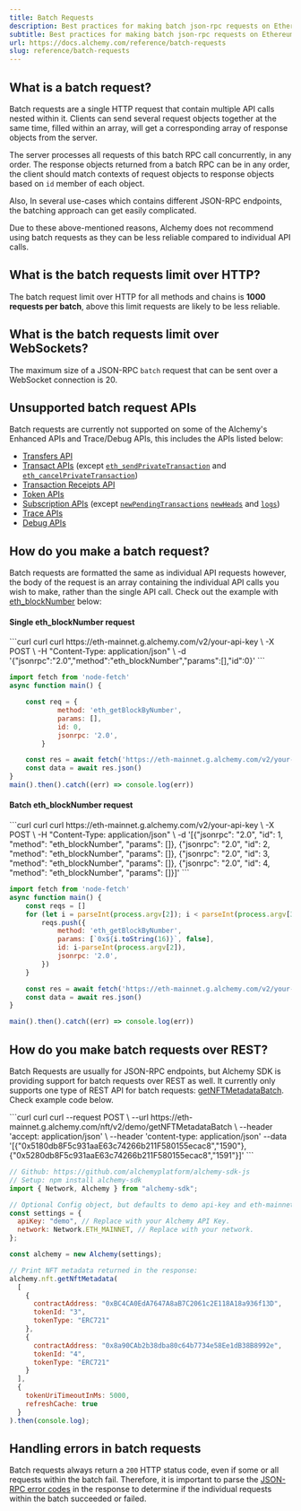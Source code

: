 ```yaml
---
title: Batch Requests
description: Best practices for making batch json-rpc requests on Ethereum, Polygon, Optimism, and Arbitrum.
subtitle: Best practices for making batch json-rpc requests on Ethereum, Polygon, Optimism, and Arbitrum.
url: https://docs.alchemy.com/reference/batch-requests
slug: reference/batch-requests
---
```


## What is a batch request?

Batch requests are a single HTTP request that contain multiple API calls nested within it. Clients can send several request objects together at the same time, filled within an array, will get a corresponding array of response objects from the server.

The server processes all requests of this batch RPC call concurrently, in any order. The response objects returned from a batch RPC can be in any order, the client should match contexts of request objects to response objects based on `id` member of each object.

Also, In several use-cases which contains different JSON-RPC endpoints, the batching approach can get easily complicated.

Due to these above-mentioned reasons, Alchemy does not recommend using batch requests as they can be less reliable compared to individual API calls.

## What is the batch requests limit over HTTP?

The batch request limit over HTTP for all methods and chains is **1000 requests per batch**, above this limit requests are likely to be less reliable.

## What is the batch requests limit over WebSockets?

The maximum size of a JSON-RPC `batch` request that can be sent over a WebSocket connection is 20.

## Unsupported batch request APIs

Batch requests are currently not supported on some of the Alchemy's Enhanced APIs and Trace/Debug APIs, this includes the APIs listed below:

* [Transfers API](/reference/transfers-api-quickstart)
* [Transact APIs](/reference/transact-api-quickstart) (except [`eth_sendPrivateTransaction`](/reference/eth-sendprivatetransaction) and [`eth_cancelPrivateTransaction`](/reference/eth-cancelprivatetransaction))
* [Transaction Receipts API](/reference/transaction-receipts-endpoints)
* [Token APIs](/reference/token-api-quickstart)
* [Subscription APIs](/reference/subscription-api) (except [`newPendingTransactions`](/reference/newpendingtransactions) [`newHeads`](/reference/newheads) and [`logs`](/reference/logs))
* [Trace APIs](/reference/trace-api-quickstart)
* [Debug APIs](/reference/debug-api-quickstart)

## How do you make a batch request?

Batch requests are formatted the same as individual API requests however, the body of the request is an array containing the individual API calls you wish to make, rather than the single API call. Check out the example with [eth\_blockNumber](/reference/eth-blocknumber) below:

#### Single eth\_blockNumber request

<CodeGroup>
  ```curl curl
  curl https://eth-mainnet.g.alchemy.com/v2/your-api-key \
  -X POST \
  -H "Content-Type: application/json" \
  -d '{"jsonrpc":"2.0","method":"eth_blockNumber","params":[],"id":0}'
  ```

  ```javascript Javascript
  import fetch from 'node-fetch'
  async function main() {

      const req = {
              method: 'eth_getBlockByNumber',
              params: [],
              id: 0,
              jsonrpc: '2.0',
          }

      const res = await fetch('https://eth-mainnet.g.alchemy.com/v2/your-api-key', {method: 'POST', body: JSON.stringify(req), headers: {'Content-Type': 'application/json'}})
      const data = await res.json()
  }
  main().then().catch((err) => console.log(err))
  ```
</CodeGroup>

#### Batch eth\_blockNumber request

<CodeGroup>
  ```curl curl
  curl https://eth-mainnet.g.alchemy.com/v2/your-api-key \
  -X POST \
  -H "Content-Type: application/json" \
  -d '[{"jsonrpc": "2.0", "id": 1, "method": "eth_blockNumber", "params": []},
  {"jsonrpc": "2.0", "id": 2, "method": "eth_blockNumber", "params": []},
  {"jsonrpc": "2.0", "id": 3, "method": "eth_blockNumber", "params": []},
  {"jsonrpc": "2.0", "id": 4, "method": "eth_blockNumber", "params": []}]'
  ```

  ```javascript javascript
  import fetch from 'node-fetch'
  async function main() {
      const reqs = []
      for (let i = parseInt(process.argv[2]); i < parseInt(process.argv[3]); i++) {
          reqs.push({
              method: 'eth_getBlockByNumber',
              params: [`0x${i.toString(16)}`, false],
              id: i-parseInt(process.argv[2]),
              jsonrpc: '2.0',
          })
      }

      const res = await fetch('https://eth-mainnet.g.alchemy.com/v2/your-api-key', {method: 'POST', body: JSON.stringify(reqs), headers: {'Content-Type': 'application/json'}})
      const data = await res.json()
  }

  main().then().catch((err) => console.log(err))
  ```
</CodeGroup>

## How do you make batch requests over REST?

Batch Requests are usually for JSON-RPC endpoints, but Alchemy SDK is providing support for batch requests over REST as well. It currently only supports one type of REST API for batch requests: [getNFTMetadataBatch](/reference/getnftmetadatabatch). Check example code below.

<CodeGroup>
  ```curl curl
  curl --request POST \
       --url https://eth-mainnet.g.alchemy.com/nft/v2/demo/getNFTMetadataBatch \
       --header 'accept: application/json' \
       --header 'content-type: application/json'
       --data '[{"0x5180db8F5c931aaE63c74266b211F580155ecac8","1590"},
       					{"0x5280db8F5c931aaE63c74266b211F580155ecac8","1591"}]'
  ```

  ```javascript javascript
  // Github: https://github.com/alchemyplatform/alchemy-sdk-js
  // Setup: npm install alchemy-sdk
  import { Network, Alchemy } from "alchemy-sdk";

  // Optional Config object, but defaults to demo api-key and eth-mainnet.
  const settings = {
    apiKey: "demo", // Replace with your Alchemy API Key.
    network: Network.ETH_MAINNET, // Replace with your network.
  };

  const alchemy = new Alchemy(settings);

  // Print NFT metadata returned in the response:
  alchemy.nft.getNftMetadata(
    [
      {
        contractAddress: "0xBC4CA0EdA7647A8aB7C2061c2E118A18a936f13D",
        tokenId: "3",
        tokenType: "ERC721"
      },
      {
        contractAddress: "0x8a90CAb2b38dba80c64b7734e58Ee1dB38B8992e",
        tokenId: "4",
        tokenType: "ERC721"
      }
    ],
    {
      tokenUriTimeoutInMs: 5000,
      refreshCache: true
    }
  ).then(console.log);
  ```
</CodeGroup>

## Handling errors in batch requests

Batch requests always return a `200` HTTP status code, even if some or all requests within the batch fail. Therefore, it is important to parse the [JSON-RPC error codes](/reference/error-reference#standard-json-rpc-errors) in the response to determine if the individual requests within the batch succeeded or failed.
